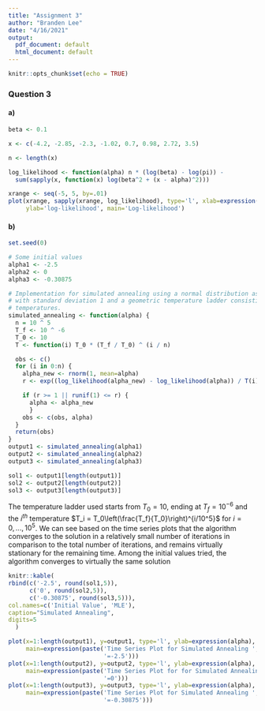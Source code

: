 ```yaml
---
title: "Assignment 3"
author: "Branden Lee"
date: "4/16/2021"
output:
  pdf_document: default
  html_document: default
---
```


```r
knitr::opts_chunk$set(echo = TRUE)
```

### Question 3

#### a)
```r
beta <- 0.1

x <- c(-4.2, -2.85, -2.3, -1.02, 0.7, 0.98, 2.72, 3.5)

n <- length(x)

log_likelihood <- function(alpha) n * (log(beta) - log(pi)) - 
  sum(sapply(x, function(x) log(beta^2 + (x - alpha)^2)))

xrange <- seq(-5, 5, by=.01)
plot(xrange, sapply(xrange, log_likelihood), type='l', xlab=expression(alpha),
     ylab='log-likelihood', main='Log-likelihood')
```

#### b)
```r
set.seed(0)

# Some initial values
alpha1 <- -2.5
alpha2 <- 0
alpha3 <- -0.30875

# Implementation for simulated annealing using a normal distribution as the proposal
# with standard deviation 1 and a geometric temperature ladder consisting of 10 ^ 6
# temperatures.
simulated_annealing <- function(alpha) {
  n = 10 ^ 5
  T_f <- 10 ^ -6
  T_0 <- 10
  T <- function(i) T_0 * (T_f / T_0) ^ (i / n)

  obs <- c()
  for (i in 0:n) {
    alpha_new <- rnorm(1, mean=alpha)
    r <- exp((log_likelihood(alpha_new) - log_likelihood(alpha)) / T(i))

    if (r >= 1 || runif(1) <= r) {
      alpha <- alpha_new
      }
    obs <- c(obs, alpha)
  }
  return(obs)
}
output1 <- simulated_annealing(alpha1)
output2 <- simulated_annealing(alpha2)
output3 <- simulated_annealing(alpha3)

sol1 <- output1[length(output1)]
sol2 <- output2[length(output2)]
sol3 <- output3[length(output3)]
```
The temperature ladder used starts from $T_0=10$, ending at $T_f=10^{-6}$ and the $i^{th}$ temperature $T_i = T_0\left(\frac{T_f}{T_0}\right)^{i/10^5}$ for $i=0,...,10^5$. We can see based on the time series plots that the algorithm converges to the solution in a relatively small number of iterations in comparison to the total number of iterations, and remains virtually stationary for the remaining time. Among the initial values tried, the algorithm converges to virtually the same solution

```r
knitr::kable(
rbind(c('-2.5', round(sol1,5)),
      c('0', round(sol2,5)),
      c('-0.30875', round(sol3,5))),
col.names=c('Initial Value', 'MLE'),
caption="Simulated Annealing",
digits=5
  )

plot(x=1:length(output1), y=output1, type='l', ylab=expression(alpha), xlab='i',
     main=expression(paste('Time Series Plot for Simulated Annealing ', alpha[0],
                           '=-2.5')))
plot(x=1:length(output2), y=output2, type='l', ylab=expression(alpha), xlab='i',
     main=expression(paste('Time Series Plot for for Simulated Annealing ', alpha[0],
                           '=0')))
plot(x=1:length(output3), y=output3, type='l', ylab=expression(alpha), xlab='i',
     main=expression(paste('Time Series Plot for Simulated Annealing ', alpha[0],
                           '=-0.30875')))
```